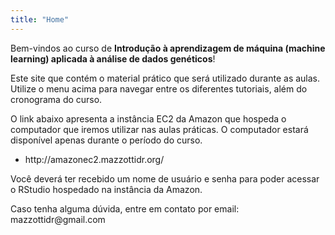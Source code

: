 ```yaml
---
title: "Home"
---
```


Bem-vindos ao curso de **Introdução à aprendizagem de máquina (machine learning) aplicada à análise de dados genéticos**!

Este site que contém o material prático que será utilizado durante as aulas. Utilize o menu acima para navegar entre os diferentes tutoriais, além do cronograma do curso.

O link abaixo apresenta a instância EC2 da Amazon que hospeda o computador que iremos utilizar nas aulas práticas. O computador estará disponível apenas durante o período do curso.  

- http://amazonec2.mazzottidr.org/

Você deverá ter recebido um nome de usuário e senha para poder acessar o RStudio hospedado na instância da Amazon.

Caso tenha alguma dúvida, entre em contato por email: mazzottidr@gmail.com


